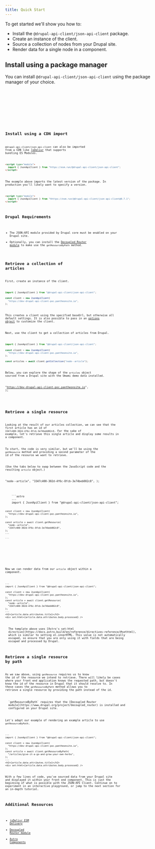 ```yaml
---
title: Quick Start
---
```




To get started we'll show you how to:

- Install the `@drupal-api-client/json-api-client` package.
- Create an instance of the client.
- Source a collection of nodes from your Drupal site.
- Render data for a single node in a component.

## Install using a package manager

You can install `@drupal-api-client/json-api-client` using the package manager of your choice.

<Tabs>
  <TabItem label="npm">
    <Code code="npm install @drupal-api-client/json-api-client" lang="bash" />
  </TabItem>
  <TabItem label="pnpm">
    <Code code="pnpm add @drupal-api-client/json-api-client" lang="bash" />
  </TabItem>
  <TabItem label="Yarn">
    <Code code="yarn add @drupal-api-client/json-api-client" lang="bash" />
  </TabItem>
</Tabs>

## Install using a CDN import

`@drupal-api-client/json-api-client` can also be imported from a CDN like [jsDelivr](https://www.jsdelivr.com/?docs=esm) that supports bundling ES Modules.

```html
<script type="module">
  import { JsonApiClient } from "https://esm.run/@drupal-api-client/json-api-client";
</script>
```

The example above imports the latest version of the package. In production you'll likely want to specify a version.

```html
<script type="module">
  import { JsonApiClient } from "hhttps://esm.run/@drupal-api-client/json-api-client@0.7.1";
</script>
```

## Drupal Requirements

- The JSON:API module provided by Drupal core must be enabled on your Drupal site.
- Optionally, you can install the [Decoupled Router module](https://www.drupal.org/project/decoupled_router) to make use the `getResourceByPath` method.

## Retrieve a collection of articles

First, create an instance of the client.

```js
import { JsonApiClient } from "@drupal-api-client/json-api-client";

const client = new JsonApiClient(
  "https://dev-drupal-api-client-poc.pantheonsite.io",
);
```

This creates a client using the specified baseUrl, but otherwise all default settings. It is also possible to pass in an [options object](/api/drupal-api-client/api-client/type-aliases/apiclientoptions) to customize the client.

Next, use the client to get a collection of articles from Drupal.

```js ins={7}
import { JsonApiClient } from "@drupal-api-client/json-api-client";

const client = new JsonApiClient(
  "https://dev-drupal-api-client-poc.pantheonsite.io",
);

const articles = await client.getCollection("node--article");
```

Below, you can explore the shape of the `articles` object sourced from a Drupal site with the Umami demo data installed.

  "https://dev-drupal-api-client-poc.pantheonsite.io",
);

<JsonView client:only collapsed={2} src={articles} />

## Retrieve a single resource

Looking at the result of our articles collection, we can see that the first article has an id of `3347c400-302d-4f6c-8fcb-3e74beb002c8`. For the sake of example, let's retrieve this single article and display some results in a component.

To start, the code is very similar, but we'll be using the `getResource` method and providing a second parameter of the id of the resource we want to retrieve.

(Use the tabs below to swap between the JavaScript code and the resulting `article` object.)

  "node--article",
  "3347c400-302d-4f6c-8fcb-3e74beb002c8",
);

<Tabs>
  <TabItem label="JS">
    ```astro
    ---
    import { JsonApiClient } from "@drupal-api-client/json-api-client";

    const client = new JsonApiClient(
      "https://dev-drupal-api-client-poc.pantheonsite.io",
    );

    const article = await client.getResource(
      "node--article",
      "3347c400-302d-4f6c-8fcb-3e74beb002c8",
    );
    ---

    ```

  </TabItem>
  <TabItem label="Result">
    <JsonView client:only collapsed={2} src={article} />
  </TabItem>
</Tabs>

Now we can render data from our `article` object within a component.

```astro live ins={12-15} layout="../../../components/LiveCodeScrollLayout.astro"
---
import { JsonApiClient } from "@drupal-api-client/json-api-client";

const client = new JsonApiClient(
  "https://dev-drupal-api-client-poc.pantheonsite.io",
);
const article = await client.getResource(
  "node--article",
  "3347c400-302d-4f6c-8fcb-3e74beb002c8",
);
---
<h2>{article.data.attributes.title}</h2>
<div set:html={article.data.attributes.body.processed} />
```

<Aside type="tip">
  The template above uses [Astro's set:html
  directive](https://docs.astro.build/en/reference/directives-reference/#sethtml),
  which is similar to setting el.innerHTML. This value is not automatically
  escaped, so ensure that you are only using it with fields that are being
  escaped and processed by Drupal.
</Aside>

## Retrieve a single resource by path

As we saw above, using `getResource` requires us to know the id of the resource we intend to retrieve. There will likely be cases where your front end application knows the requested path, but doesn't know the id of the resource in Drupal that it should resolve to. In these cases the `getResourceByPath` method allows you to retrieve a single resource by providing the path instead of the id.

<Aside>
  `getResourceByPath` requires that the [Decoupled Router
  module](https://www.drupal.org/project/decoupled_router) is installed and
  configured on your Drupal site.
</Aside>

Let's adapt our example of rendering an example article to use `getResourceByPath`.

```astro live {7-9} layout="../../../components/LiveCodeScrollLayout.astro"
---
import { JsonApiClient } from "@drupal-api-client/json-api-client";

const client = new JsonApiClient(
  "https://dev-drupal-api-client-poc.pantheonsite.io",
);
const article = await client.getResourceByPath(
  "/articles/give-it-a-go-and-grow-your-own-herbs",
);
---
<h2>{article.data.attributes.title}</h2>
<div set:html={article.data.attributes.body.processed} />
```

With a few lines of code, you've sourced data from your Drupal site and displayed it within your front end component. This is just the beginning of what is possible with the JSON:API Client. Continue on to experiment in an interactive playground, or jump to the next section for an in-depth tutorial.

## Additional Resources

- [jsDelivr ESM Delivery](https://www.jsdelivr.com/?docs=esm)
- [Decoupled Router module](https://www.drupal.org/project/decoupled_router)
- [Astro Components](https://docs.astro.build/en/basics/astro-components/)
